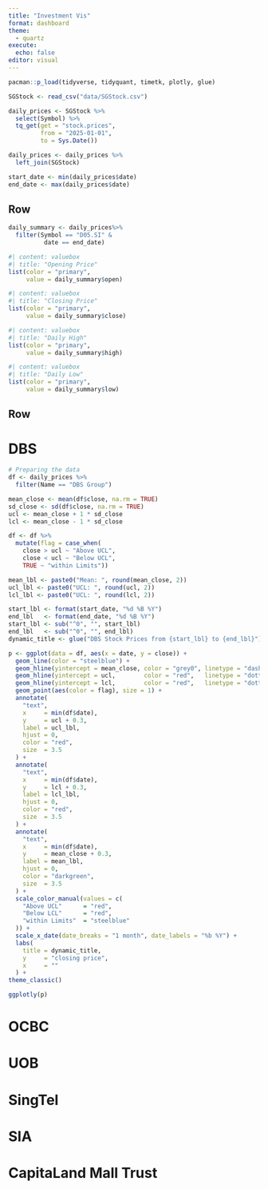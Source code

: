 ```yaml
---
title: "Investment Vis"
format: dashboard
theme: 
  - quartz
execute: 
  echo: false
editor: visual
---
```


```R
pacman::p_load(tidyverse, tidyquant, timetk, plotly, glue)
```

```r
SGStock <- read_csv("data/SGStock.csv")
```

```r
daily_prices <- SGStock %>%
  select(Symbol) %>%
  tq_get(get = "stock.prices", 
         from = "2025-01-01",
         to = Sys.Date())

daily_prices <- daily_prices %>%
  left_join(SGStock)
```

```r
start_date <- min(daily_prices$date)
end_date <- max(daily_prices$date)
```

## Row {height="20%"}

```r
daily_summary <- daily_prices%>%
  filter(Symbol == "D05.SI" &
          date == end_date)
```

```r
#| content: valuebox
#| title: "Opening Price"
list(color = "primary", 
     value = daily_summary$open)
```

```r
#| content: valuebox
#| title: "Closing Price"
list(color = "primary", 
     value = daily_summary$close)
```

```r
#| content: valuebox
#| title: "Daily High"
list(color = "primary", 
     value = daily_summary$high)
```

```r
#| content: valuebox
#| title: "Daily Low"
list(color = "primary", 
     value = daily_summary$low)
```


## Row

# DBS

```r
# Preparing the data
df <- daily_prices %>%
  filter(Name == "DBS Group")

mean_close <- mean(df$close, na.rm = TRUE)
sd_close <- sd(df$close, na.rm = TRUE)
ucl <- mean_close + 1 * sd_close
lcl <- mean_close - 1 * sd_close

df <- df %>%
  mutate(flag = case_when(
    close > ucl ~ "Above UCL",
    close < ucl ~ "Below UCL",
    TRUE ~ "within Limits"))

mean_lbl <- paste0("Mean: ", round(mean_close, 2))
ucl_lbl <- paste0("UCL: ", round(ucl, 2))
lcl_lbl <- paste0("UCL: ", round(lcl, 2))

start_lbl <- format(start_date, "%d %B %Y")
end_lbl   <- format(end_date, "%d %B %Y")
start_lbl <- sub("^0", "", start_lbl)
end_lbl   <- sub("^0", "", end_lbl)
dynamic_title <- glue("DBS Stock Prices from {start_lbl} to {end_lbl}")
```

```r
p <- ggplot(data = df, aes(x = date, y = close)) +
  geom_line(color = "steelblue") +
  geom_hline(yintercept = mean_close, color = "grey0", linetype = "dashed", size = 0.5, alpha = 0.8) +
  geom_hline(yintercept = ucl,        color = "red",   linetype = "dotted", size = 0.5, alpha = 0.8) +
  geom_hline(yintercept = lcl,        color = "red",   linetype = "dotted", size = 0.5, alpha = 0.8) +
  geom_point(aes(color = flag), size = 1) +
  annotate(
    "text",
    x     = min(df$date),
    y     = ucl + 0.3,
    label = ucl_lbl,
    hjust = 0,
    color = "red",
    size  = 3.5
  ) +
  annotate(
    "text",
    x     = min(df$date),
    y     = lcl + 0.3,
    label = lcl_lbl,
    hjust = 0,
    color = "red",
    size  = 3.5
  ) +
  annotate(
    "text",
    x     = min(df$date),
    y     = mean_close + 0.3,
    label = mean_lbl,
    hjust = 0,
    color = "darkgreen",
    size  = 3.5
  ) +
  scale_color_manual(values = c(
    "Above UCL"      = "red",
    "Below LCL"      = "red",
    "within Limits"  = "steelblue"
  )) +
  scale_x_date(date_breaks = "1 month", date_labels = "%b %Y") +
  labs(
    title = dynamic_title,
    y     = "closing price",
    x     = ""
  ) +
theme_classic()

ggplotly(p)

```







# OCBC

# UOB

# SingTel

# SIA

# CapitaLand Mall Trust
